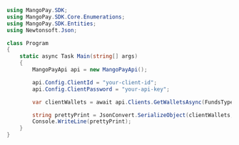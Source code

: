 ```csharp .NET 
using MangoPay.SDK;
using MangoPay.SDK.Core.Enumerations;
using MangoPay.SDK.Entities;
using Newtonsoft.Json;

class Program
{
    static async Task Main(string[] args)
    {
        MangoPayApi api = new MangoPayApi();

        api.Config.ClientId = "your-client-id";
        api.Config.ClientPassword = "your-api-key";

        var clientWallets = await api.Clients.GetWalletsAsync(FundsType.FEES, new Pagination(1, 10));    

        string prettyPrint = JsonConvert.SerializeObject(clientWallets, Formatting.Indented);
        Console.WriteLine(prettyPrint);
    }
}
```